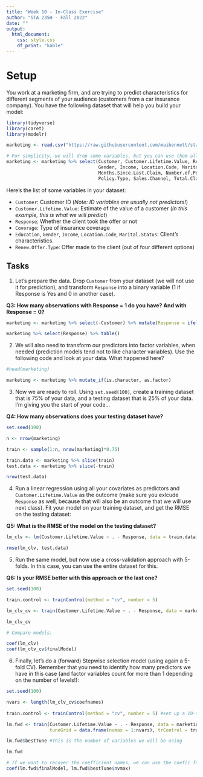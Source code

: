 ```yaml
---
title: "Week 10 - In-Class Exercise"
author: "STA 235H - Fall 2022"
date: ""
output: 
  html_document:
    css: style.css
    df_print: "kable"
---
```

<style type="text/css">
div.main-container {
  max-width: 1800px;
  margin-left: auto;
  margin-right: auto;
}

@media only screen and (max-width: 600px) {
   body {
      margin: 0;
      padding: 0;
   }
   .sample {
      width: 100%;
   }
}
</style>

# Setup

You work at a marketing firm, and are trying to predict characteristics for different segments of your audience (customers from a car insurance company). You have the following dataset that will help you build your model:


```r
library(tidyverse)
library(caret)
library(modelr)

marketing <- read.csv("https://raw.githubusercontent.com/maibennett/sta235/main/exampleSite/content/Classes/Week10/1_ModelSelection/data/marketing.csv")

# For simplicity, we will drop some variables, but you can use them all afterward if you want!
marketing <- marketing %>% select(Customer, Customer.Lifetime.Value, Response, Coverage, Education, EmploymentStatus,
                                  Gender, Income, Location.Code, Marital.Status, Monthly.Premium.Auto, 
                                  Months.Since.Last.Claim, Number.of.Policies,
                                  Policy.Type, Sales.Channel, Total.Claim.Amount, Renew.Offer.Type)
```

Here's the list of some variables in your dataset:

- `Customer`: Customer ID (*Note: ID variables are usually not predictors!*)
- `Customer.Lifetime.Value`: Estimate of the value of a customer (*In this example, this is what we will predict*)
- `Response`: Whether the client took the offer or not
- `Coverage`: Type of insurance coverage
- `Education`, `Gender`, `Income`, `Location.Code`, `Marital.Status`: Client's characteristics.
- `Renew.Offer.Type`: Offer made to the client (out of four different options)

## Tasks

1) Let's prepare the data. Drop `Customer` from your dataset (we will not use it for prediction), and transform `Response` into a binary variable (1 if Response is Yes and 0 in another case).

**Q3: How many observations with Response = 1 do you have? And with Response = 0?**


```r
marketing <- marketing %>% select(-Customer) %>% mutate(Response = ifelse(Response=="No", 0, 1))

marketing %>% select(Response) %>% table()
```

2) We will also need to transform our predictors into factor variables, when needed (prediction models tend not to like character variables). Use the following code and look at your data. What happened here?

```r
#head(marketing)

marketing <- marketing %>% mutate_if(is.character, as.factor)
```

3) Now we are ready to roll. Using `set.seed(100)`, create a training dataset that is 75% of your data, and a testing dataset that is 25% of your data. I'm giving you the start of your code...

**Q4: How many observations does your testing dataset have?**

```r
set.seed(100)

n <- nrow(marketing)

train <- sample(1:n, nrow(marketing)*0.75)

train.data <- marketing %>% slice(train)
test.data <- marketing %>% slice(-train)

nrow(test.data)
```

4) Run a linear regression using all your covariates as predictors and `Customer.Lifetime.Value` as the outcome (make sure you exlcude `Response` as well, because that will also be an outcome that we will use next class). Fit your model on your training dataset, and get the RMSE on the testing dataset:

**Q5: What is the RMSE of the model on the testing dataset?**

```r
lm_clv <- lm(Customer.Lifetime.Value ~ . - Response, data = train.data)

rmse(lm_clv, test.data)
```

5) Run the same model, but now use a cross-validation approach with 5-folds. In this case, you can use the entire dataset for this.

**Q6: Is your RMSE better with this approach or the last one?**

```r
set.seed(100)

train.control <- trainControl(method = "cv", number = 5)

lm_clv_cv <- train(Customer.Lifetime.Value ~ . - Response, data = marketing, method="lm", trControl = train.control)

lm_clv_cv

# Compare models:

coef(lm_clv)
coef(lm_clv_cv$finalModel)
```

6) Finally, let's do a (forward) Stepwise selection model (using again a 5-fold CV). Remember that you need to identify how many predictors we have in this case (and factor variables count for more than 1 depending on the number of levels!):

```r
set.seed(100)

nvars <- length(lm_clv_cv$coefnames)
  
train.control <- trainControl(method = "cv", number = 5) #set up a 10-fold cv

lm.fwd <- train(Customer.Lifetime.Value ~ . - Response, data = marketing, method = "leapForward",
                tuneGrid = data.frame(nvmax = 1:nvars), trControl = train.control)

lm.fwd$bestTune #This is the number of variables we will be using

lm.fwd

# If we want to recover the coefficient names, we can use the coef() function:
coef(lm.fwd$finalModel, lm.fwd$bestTune$nvmax)

```